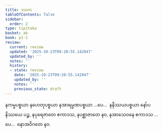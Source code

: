 ```yaml
---
title: ဒသက
tableOfContents: false
sidebar:
  order: 2
type: tipitaka
basket: ab
book: p1-1
review:
  current: review
  updated: '2025-10-23T09:20:55.142047'
  updated_by: ''
  notes: ''
  history:
  - state: review
    date: '2025-10-23T09:20:55.142047'
    updated_by: ''
    notes: ''
    previous_state: draft
---
```



<ReviewStatus review={frontmatter.review} showDetails={true} />

<HypothesisAnnotation frontmatter={frontmatter} />

<DynamicBreadcrumb />

<Paragraph number="1228" book="p1-1">
နကမ္မပစ္စယာ နဟေတုပစ္စယာ နအာရမ္မဏပစ္စယာ …ပေ…  နနိဿယပစ္စယာ နော်ပနိဿယေ ပဉ္စ, နပုရေဇာတေ ဧကာဒသ, နပစ္ဆာဇာတေ နဝ, နအာသေဝနေ ဧကာဒသ …ပေ…  နောအဝိဂတေ နဝ.
</Paragraph>